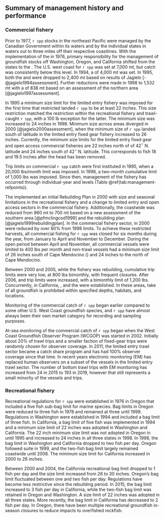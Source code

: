 ## Summary of management history and performance

### Commercial fishery

Prior to 1977, `r spp` stocks in the northeast Pacific were managed by the
Canadian Government within its waters and
by the individual states in waters out to three miles off their respective coastlines.
With the implementation of the \gls{msfcma} in 1976,
primary responsibility for the management of groundfish stocks off
Washington, Oregon, and California shifted from the states to the \gls{pfmc}.
The U.S. west coast \gls{abc} for `r spp`  was set at 7,000 mt,
but catch was consistently below this level.
In 1994, a \gls{hg} of 4,000 mt was set.
In 1995, both the \gls{abc} and \gls{hg} were dropped to 2,400 mt
based on results of Jagielo [-@jagielo1994assessment].
Further reductions were made in 1998
to 1,532 mt with a \gls{hg} of 838 mt based on an assessment of the
northern area [@jagielo1997assessment].

In 1995 a minimum size limit for the limited entry fishery was imposed
for the first time that restricted landed `r spp` to be at least 22 inches.
This size restriction matched the restriction within the recreational fishery
and trawl-caught `r spp`, with a 100 lb exception for the latter.
The minimum size was increased to 24 inches in 1998.
Minimum size across areas diverged in 2000 [@jagielo2000assessment], when the minimum size of
`r spp` landed south of \CapeM latitude in the
limited entry fixed gear fishery increased to 26 inches.
Currently, the minimum size limits for the limited entry fixed gear
and open access commercial fisheries are
22 inches north of of 42$^\circ$ N. latitude and
24 inches south of 42$^\circ$ N. latitude.
This corresponds to fish 18 and 19.5 inches after the head has been removed.

Trip limits on commercial `r spp` catch were first instituted in 1995,
when a 20,000 lbs/month limit was imposed.
In 1998, a two-month cumulative limit of 1,000 lbs was imposed.
Since then, management of the fishery has occurred through
individual-year \gls{abc} and \gls{oy} levels (Table \@ref(tab:management-refpoints)).

The \gls{pfmc} implemented an initial Rebuilding Plan in 2000
with size and seasonal limitations in the recreational fishery and
a change to limited entry and open access sectors in the commercial fishery.
Additionally, the coastwide \gls{abc} was reduced
from 960 mt to 700 mt based on a new assessment of the southern area [@pfmclingcod1999] and
the rebuilding plan [@jagielo1999rebuildingplan].
In the commercial fishery sector, \glspl{hg} in 2000 were reduced by over 80\%
from 1998 limits.
To achieve these restricted harvests,
all commercial fishing for `r spp`  was closed for six months during the year,
from January to April and November to December.
During the open period between April and November,
all commercial vessels were limited to 400 lbs per month and
non-trawl vessels had a minimum size limit of
26 inches south of Cape Mendocino (\CapeM) and
24 inches to the north of Cape Mendocino.

Between 2000 and 2005, while the fishery was rebuilding,
cumulative trip limits were very low, at 800 lbs bimonthly,
with frequent closures.
After 2006, \glspl{abc} and trip limits were increased,
with a bimonthly limit of 1,200 lbs.
Concurrently, \glspl{mpa} in California,
\glspl{rca}, and the \gls{cca} were established.
In these areas, take of all groundfish is prohibited within specified
depths, habitats, and locations.

Monitoring of the commercial catch of `r spp` began earlier compared 
to some other U.S. West Coast groundfish species, and `r spp` have 
almost always been their own market category for recording and sampling purposes.

At-sea monitoring of the commercial catch of `r spp` began when the 
West Coast Groundfish Observer Program (WCGOP) was started in 2002.
Initially about 20\% of trawl trips and a smaller faction of fixed-gear trips were
randomly chosen for observer coverage. In 2011, the limited entry trawl 
sector became a catch share program and has had 100\% observer coverage since 
that time. In recent years electronic monitoring (EM) has replaced human 
observers on a subset of the vessels in the limited entry trawl sector.
The number of bottom trawl trips with EM monitoring has increased from 24 in 2015 
to 193 in 2019, however that still represents a small minority of the vessels and trips.

### Recreational fishery

Recreational regulations for `r spp` were established in 1976 in Oregon
that included a five fish sub-bag limit for marine species.
Bag limits in Oregon were reduced to three fish in 1978 and remained at three until 1999.
Regulations in Washington were established in 1994 and included
a bag limit of three fish. In California,
a bag limit of five fish was implemented in 1994 and
a minimum size limit of 22 inches was adopted in Washington and California.
The 22 inch minimum size limit was not adopted in Oregon in until 1995 and
increased to 24 inches in all three states in 1998.
In 1998, the bag limit in Washington and California dropped to two fish per day.
Oregon followed suite in 1999, and
the two-fish bag limit largely remained coastwide until 2008.
The minimum size limit for California increased in 2000 to 26 inches.

Between 2000 and 2004,
the California recreational bag limit dropped to 1 fish per day and
the size limit increased from 26 to 30 inches.
Oregon's bag limit fluctuated between one and two fish per day.
Regulations have become less restrictive since the rebuilding period.
In 2015, the bag limit increased to 3 fish per day in California,
while the two-fish bag limit was retained in Oregon and Washington.
A size limit of 22 inches was adopted in all three states.
More recently, the bag limit in California has decreased to 2 fish per day.
In Oregon, there have been multiple recreational groundfish in-season closures
to reduce impacts to overfished rockfish.
